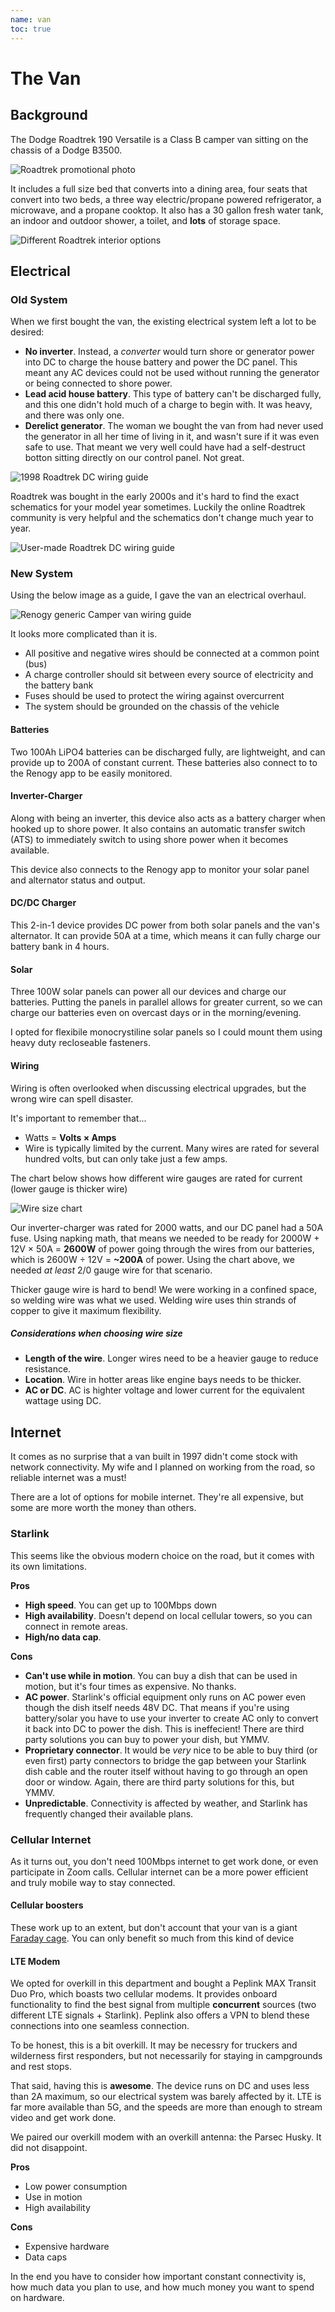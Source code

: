 ```yaml
---
name: van
toc: true
---
```


# The Van

## Background

The Dodge Roadtrek 190 Versatile is a Class B camper van sitting on the chassis of a Dodge B3500.

<Image
  src="/images/about/roadtrek-brochure.jpg"
  alt="Roadtrek promotional photo"
/>

It includes a full size bed that converts into a dining area, four seats that convert into two beds, a three way electric/propane powered refrigerator, a microwave, and a propane cooktop. It also has a 30 gallon fresh water tank, an indoor and outdoor shower, a toilet, and **lots** of storage space.

<Image
  src="/images/about/roadtrek-interior.jpg"
  alt="Different Roadtrek interior options"
/>

## Electrical

### Old System

When we first bought the van, the existing electrical system left a lot to be desired:

- **No inverter**. Instead, a _converter_ would turn shore or generator power into DC to charge the house battery and power the DC panel. This meant any AC devices could not be used without running the generator or being connected to shore power.
- **Lead acid house battery**. This type of battery can't be discharged fully, and this one didn't hold much of a charge to begin with. It was heavy, and there was only one.
- **Derelict generator**. The woman we bought the van from had never used the generator in all her time of living in it, and wasn't sure if it was even safe to use. That meant we very well could have had a self-destruct botton sitting directly on our control panel. Not great.

<Image src="/images/about/1998wiring.jpg" alt="1998 Roadtrek DC wiring guide" />

Roadtrek was bought in the early 2000s and it's hard to find the exact schematics for your model year sometimes. Luckily the online Roadtrek community is very helpful and the schematics don't change much year to year.

<Image
  src="/images/about/roadtrekdc.jpg"
  alt="User-made Roadtrek DC wiring guide"
/>

### New System

Using the below image as a guide, I gave the van an electrical overhaul.

<Image
  src="/images/about/campervan.jpg"
  alt="Renogy generic Camper van wiring guide"
/>

It looks more complicated than it is.

- All positive and negative wires should be connected at a common point (bus)
- A charge controller should sit between every source of electricity and the battery bank
- Fuses should be used to protect the wiring against overcurrent
- The system should be grounded on the chassis of the vehicle

#### Batteries

Two 100Ah LiPO4 batteries can be discharged fully, are lightweight, and can provide up to 200A of constant current. These batteries also connect to to the Renogy app to be easily monitored.

#### Inverter-Charger

Along with being an inverter, this device also acts as a battery charger when hooked up to shore power. It also contains an automatic transfer switch (ATS) to immediately switch to using shore power when it becomes available.

This device also connects to the Renogy app to monitor your solar panel and alternator status and output.

#### DC/DC Charger

This 2-in-1 device provides DC power from both solar panels and the van's alternator. It can provide 50A at a time, which means it can fully charge our battery bank in 4 hours.

#### Solar

Three 100W solar panels can power all our devices and charge our batteries. Putting the panels in parallel allows for greater current, so we can charge our batteries even on overcast days or in the morning/evening.

I opted for flexibile monocrystiline solar panels so I could mount them using heavy duty recloseable fasteners.

#### Wiring

Wiring is often overlooked when discussing electrical upgrades, but the wrong wire can spell disaster.

It's important to remember that...

- Watts = **Volts × Amps**
- Wire is typically limited by the current. Many wires are rated for several hundred volts, but can only take just a few amps.

The chart below shows how different wire gauges are rated for current (lower gauge is thicker wire)

<Image src="/images/about/wirecableguide.png" alt="Wire size chart" />

Our inverter-charger was rated for 2000 watts, and our DC panel had a 50A fuse. Using napking math, that means we needed to be ready for 2000W + 12V × 50A = **2600W** of power going through the wires from our batteries, which is 2600W ÷ 12V = **~200A** of power. Using the chart above, we needed _at least_ 2/0 gauge wire for that scenario.

Thicker gauge wire is hard to bend! We were working in a confined space, so welding wire was what we used. Welding wire uses thin strands of copper to give it maximum flexibility.

##### Considerations when choosing wire size

- **Length of the wire**. Longer wires need to be a heavier gauge to reduce resistance.
- **Location**. Wire in hotter areas like engine bays needs to be thicker.
- **AC or DC**. AC is highter voltage and lower current for the equivalent wattage using DC.

## Internet

It comes as no surprise that a van built in 1997 didn't come stock with network connectivity. My wife and I planned on working from the road, so reliable internet was a must!

There are a lot of options for mobile internet. They're all expensive, but some are more worth the money than others.

### Starlink

This seems like the obvious modern choice on the road, but it comes with its own limitations.

**Pros**

- **High speed**. You can get up to 100Mbps down
- **High availability**. Doesn't depend on local cellular towers, so you can connect in remote areas.
- **High/no data cap**.

**Cons**

- **Can't use while in motion**. You can buy a dish that can be used in motion, but it's four times as expensive. No thanks.
- **AC power**. Starlink's official equipment only runs on AC power even though the dish itself needs 48V DC. That means if you're using battery/solar you have to use your inverter to create AC only to convert it back into DC to power the dish. This is ineffecient! There are third party solutions you can buy to power your dish, but YMMV.
- **Proprietary connector**. It would be _very_ nice to be able to buy third (or even first) party connectors to bridge the gap between your Starlink dish cable and the router itself without having to go through an open door or window. Again, there are third party solutions for this, but YMMV.
- **Unpredictable**. Connectivity is affected by weather, and Starlink has frequently changed their available plans.

### Cellular Internet

As it turns out, you don't need 100Mbps internet to get work done, or even participate in Zoom calls. Cellular internet can be a more power efficient and truly mobile way to stay connected.

#### Cellular boosters

These work up to an extent, but don't account that your van is a giant [Faraday cage](https://en.wikipedia.org/wiki/Faraday_cage). You can only benefit so much from this kind of device

#### LTE Modem

We opted for overkill in this department and bought a Peplink MAX Transit Duo Pro, which boasts two cellular modems. It provides onboard functionality to find the best signal from multiple **concurrent** sources (two different LTE signals + Starlink). Peplink also offers a VPN to blend these connections into one seamless connection.

To be honest, this is a bit overkill. It may be necessry for truckers and wilderness first responders, but not necessarily for staying in campgrounds and rest stops.

That said, having this is **awesome**. The device runs on DC and uses less than 2A maximum, so our electrical system was barely affected by it. LTE is far more available than 5G, and the speeds are more than enough to stream video and get work done.

We paired our overkill modem with an overkill antenna: the Parsec Husky. It did not disappoint.

**Pros**

- Low power consumption
- Use in motion
- High availability

**Cons**

- Expensive hardware
- Data caps

In the end you have to consider how important constant connectivity is, how much data you plan to use, and how much money you want to spend on hardware.
